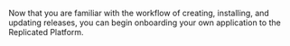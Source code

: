 Now that you are familiar with the workflow of creating, installing, and updating releases, you can begin onboarding your own application to the Replicated Platform.